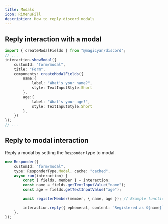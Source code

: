 ```yaml
---
title: Modals
icon: RiMenuFill
description: How to reply discord modals
---
```


## Reply interaction with a modal

```ts title="command.ts"
import { createModalFields } from "@magicyan/discord";
// ...
interaction.showModal({
    customId: "form/modal",
    title: "Form",
    components: createModalFields({
        name:{
            label: "What's your name?",
            style: TextInputStyle.Short
        },
        age:{
            label: "What's your age?",
            style: TextInputStyle.Short
        },
    })
});
// ...
```
## Reply to modal interaction

Reply a modal by setting the `Responder` type to modal.

```ts title="responder.ts"
new Responder({
    customId: "form/modal",
    type: ResponderType.Modal, cache: "cached",
    async run(interaction) {
        const { fields, member } = interaction;
        const name = fields.getTextInputValue("name");
        const age = fields.getTextInputValue("age");

        await registerMember(member, { name, age }); // Example function

        interaction.reply({ ephemeral, content: `Registered as ${name}` });
    },
});
```